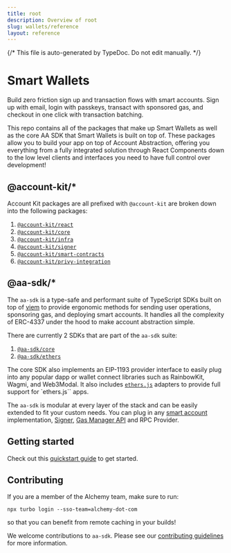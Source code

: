 ```yaml
---
title: root
description: Overview of root
slug: wallets/reference
layout: reference
---
```


{/* This file is auto-generated by TypeDoc. Do not edit manually. */}

# Smart Wallets

Build zero friction sign up and transaction flows with smart accounts. Sign up with email, login with passkeys, transact with sponsored gas, and checkout in one click with transaction batching.

This repo contains all of the packages that make up Smart Wallets as well as the core AA SDK that Smart Wallets is built on top of. These packages allow you to build your app on top of Account Abstraction, offering you everything from a fully integrated solution through React Components down to the low level clients and interfaces you need to have full control over development!

## @account-kit/\*

Account Kit packages are all prefixed with `@account-kit` are broken down into the following packages:

1. [`@account-kit/react`](https://github.com/alchemyplatform/aa-sdk/tree/main/account-kit/react)
2. [`@account-kit/core`](https://github.com/alchemyplatform/aa-sdk/tree/main/account-kit/core)
3. [`@account-kit/infra`](https://github.com/alchemyplatform/aa-sdk/tree/main/account-kit/infra)
4. [`@account-kit/signer`](https://github.com/alchemyplatform/aa-sdk/tree/main/account-kit/signer)
5. [`@account-kit/smart-contracts`](https://github.com/alchemyplatform/aa-sdk/tree/main/account-kit/smart-contracts)
6. [`@account-kit/privy-integration`](https://github.com/alchemyplatform/aa-sdk/tree/main/account-kit/privy-integration)

## @aa-sdk/\*

The `aa-sdk` is a type-safe and performant suite of TypeScript SDKs built on top of [viem](https://viem.sh/) to provide ergonomic methods for sending user operations, sponsoring gas, and deploying smart accounts. It handles all the complexity of ERC-4337 under the hood to make account abstraction simple.

There are currently 2 SDKs that are part of the `aa-sdk` suite:

1. [`@aa-sdk/core`](https://github.com/alchemyplatform/aa-sdk/tree/main/aa-sdk/core)
2. [`@aa-sdk/ethers`](https://github.com/alchemyplatform/aa-sdk/tree/main/aa-sdk/ethers)

The core SDK also implements an EIP-1193 provider interface to easily plug into any popular dapp or wallet connect libraries such as RainbowKit, Wagmi, and Web3Modal. It also includes [`ethers.js`](https://docs.ethers.org/v5/) adapters to provide full support for \`ethers.js\`\` apps.

The `aa-sdk` is modular at every layer of the stack and can be easily extended to fit your custom needs. You can plug in any [smart account](https://www.alchemy.com/docs/wallets/smart-contracts/choosing-a-smart-account#bring-your-own-smart-account) implementation, [Signer](https://www.alchemy.com/docs/wallets/signer/what-is-a-signer), [Gas Manager API](https://www.alchemy.com/docs/wallets/transactions/sponsor-gas) and RPC Provider.

## Getting started

Check out this [quickstart guide](https://www.alchemy.com/docs/wallets/react/quickstart) to get started.

## Contributing

If you are a member of the Alchemy team, make sure to run:

```
npx turbo login --sso-team=alchemy-dot-com
```

so that you can benefit from remote caching in your builds!

We welcome contributions to `aa-sdk`. Please see our [contributing guidelines](_media/CONTRIBUTING.md) for more information.
